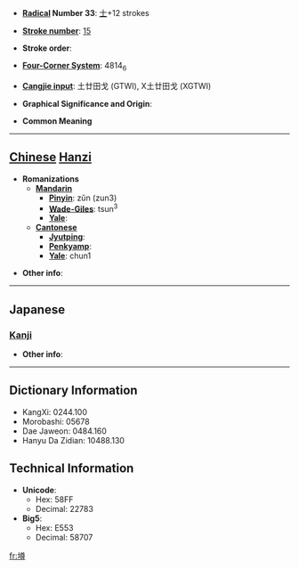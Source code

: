 * '''[[Wiktionary:Chinese radical index| Radical]] Number 33''': [[Wiktionary:Chinese radical index 士|士]]+12 strokes

* '''[[Wiktionary:Chinese total strokes index|Stroke number]]''': [[Wiktionary:Chinese total strokes index 15|15]]

* '''Stroke order''': 

* '''[[Wiktionary:Chinese four corner index|Four-Corner System]]''': 4814<sub>6</sub>

* '''[[Wiktionary:Chinese Cangjie index|Cangjie input]]''': 土廿田戈 (GTWI), X土廿田戈 (XGTWI)

* '''Graphical Significance and Origin''': 

* '''Common Meaning'''

----

== [[Chinese]] [[Hanzi]] ==

* '''Romanizations'''
** '''[[Mandarin]]'''
*** '''[[Pinyin]]''': zǔn (zun3)
*** '''[[Wade-Giles]]''': tsun<sup>3</sup>
*** '''[[Yale]]''': 
** '''[[Cantonese]]'''
*** '''[[Jyutping]]''':
*** '''[[Penkyamp]]''': 
*** '''[[Yale]]''': chun1

* '''Other info''': 

----

==Japanese==
===[[Kanji]]===
{{kanji|on readings=[[しゅん]] (shun), [[そん]] (son)|kun readings=[[まう]] (mau)}}

* '''Other info''':  

----

== Dictionary Information ==

* KangXi: 0244.100
* Morobashi: 05678
* Dae Jaweon: 0484.160
* Hanyu Da Zidian: 10488.130

== Technical Information ==

* '''Unicode''':
** Hex: 58FF
** Decimal: 22783
* '''Big5''':
** Hex: E553
** Decimal: 58707

[[fr:壿]]